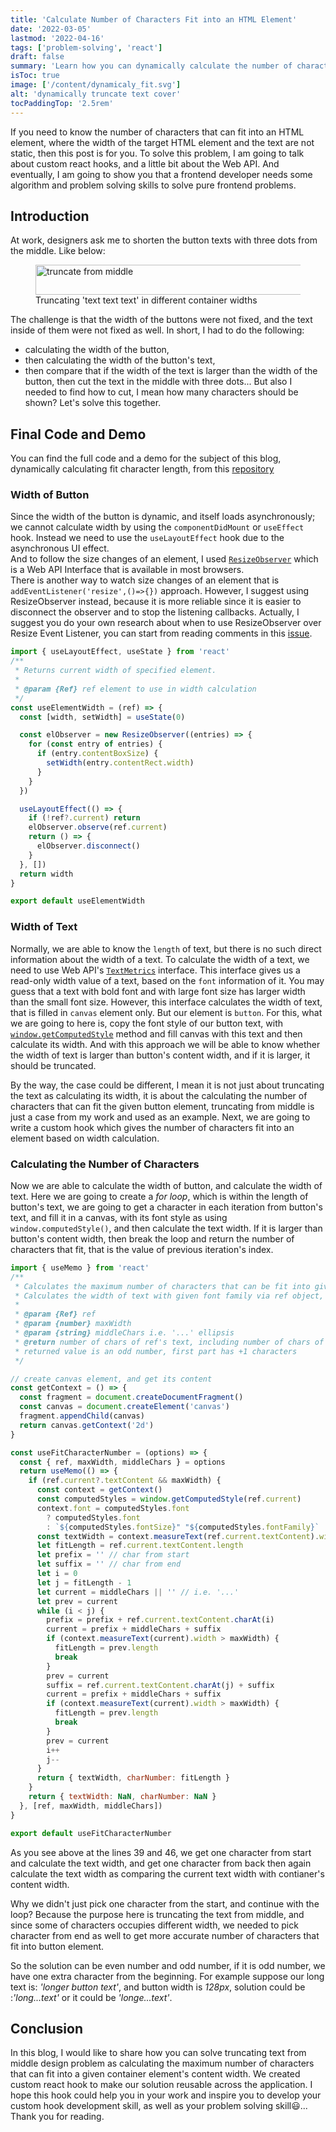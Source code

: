 ```yaml
---
title: 'Calculate Number of Characters Fit into an HTML Element'
date: '2022-03-05'
lastmod: '2022-04-16'
tags: ['problem-solving', 'react']
draft: false
summary: 'Learn how you can dynamically calculate the number of characters that can fit into an html element with custom react hook.'
isToc: true
image: ['/content/dynamicaly_fit.svg']
alt: 'dynamically truncate text cover'
tocPaddingTop: '2.5rem'
---
```


If you need to know the number of characters that can fit into an HTML element, where the width of the target HTML element and the text are not static, then this post is for you.
To solve this problem, I am going to talk about custom react hooks, and a little bit about the Web API. And eventually, I am going to show you that a frontend developer needs some algorithm and problem solving skills to solve pure frontend problems.

## Introduction

At work, designers ask me to shorten the button texts with three dots from the middle. Like below:

<figure className="flex justify-center flex-col items-center bg-transparent">
  <Image alt="truncate from middle" src="/content/text_long.png" width="425" height="48" priority />
  <figcaption className="text-sm italic">
    Truncating 'text text text' in different container widths
  </figcaption>
</figure>

The challenge is that the width of the buttons were not fixed, and the text inside of them were not fixed as well. In short, I had to do the following:

- calculating the width of the button,
- then calculating the width of the button's text,
- then compare that if the width of the text is larger than the width of the button, then cut the text in the middle with three dots...
  But also I needed to find how to cut, I mean how many characters should be shown? Let's solve this together.

## Final Code and Demo

You can find the full code and a demo for the subject of this blog, dynamically calculating fit character length, from this [repository](https://github.com/definite2/truncate-middle)

### Width of Button

Since the width of the button is dynamic, and itself loads asynchronously; we cannot calculate width by using the `componentDidMount` or `useEffect` hook. Instead we need to use the `useLayoutEffect` hook due to the asynchronous UI effect.<br/>
And to follow the size changes of an element, I used [`ResizeObserver`](https://developer.mozilla.org/en-US/docs/Web/API/ResizeObserver#examples) which is a Web API Interface that is available in most browsers.<br/>
There is another way to watch size changes of an element that is `addEventListener('resize',()=>{})` approach. However, I suggest using ResizeObserver instead, because it is more reliable since it is easier to disconnect the observer and to stop the listening callbacks. Actually, I suggest you do your own research about when to use ResizeObserver over Resize Event Listener, you can start from reading comments in this [issue](https://github.com/w3ctag/design-principles/issues/78).

```js
import { useLayoutEffect, useState } from 'react'
/**
 * Returns current width of specified element.
 *
 * @param {Ref} ref element to use in width calculation
 */
const useElementWidth = (ref) => {
  const [width, setWidth] = useState(0)

  const elObserver = new ResizeObserver((entries) => {
    for (const entry of entries) {
      if (entry.contentBoxSize) {
        setWidth(entry.contentRect.width)
      }
    }
  })

  useLayoutEffect(() => {
    if (!ref?.current) return
    elObserver.observe(ref.current)
    return () => {
      elObserver.disconnect()
    }
  }, [])
  return width
}

export default useElementWidth
```

### Width of Text

Normally, we are able to know the `length` of text, but there is no such direct information about the width of a text. To calculate the width of a text, we need to use Web API's [`TextMetrics`](https://developer.mozilla.org/en-US/docs/Web/API/TextMetrics/width) interface. This interface gives us a read-only width value of a text, based on the `font` information of it. You may guess that a text with bold font and with large font size has larger width than the small font size.
However, this interface calculates the width of text, that is filled in `canvas` element only. But our element is `button`. For this, what we are going to here is, copy the font style of our button text, with [`window.getComputedStyle`](https://developer.mozilla.org/en-US/docs/Web/API/Window/getComputedStyle) method and fill canvas with this text and then calculate its width. And with this approach we will be able to know whether the width of text is larger than button's content width, and if it is larger, it should be truncated.

By the way, the case could be different, I mean it is not just about truncating the text as calculating its width, it is about the calculating the number of characters that can fit the given button element, truncating from middle is just a case from my work and used as an example. Next, we are going to write a custom hook which gives the number of characters fit into an element based on width calculation.

### Calculating the Number of Characters

Now we are able to calculate the width of button, and calculate the width of text.
Here we are going to create a _for loop_, which is within the length of button's text, we are going to get a character in each iteration from button's text, and fill it in a canvas, with its font style as using `window.computedStyle()`, and then calculate the text width. If it is larger than button's content width, then break the loop and return the number of characters that fit, that is the value of previous iteration's index.

```js {39-40,46-47} showLineNumbers
import { useMemo } from 'react'
/**
 * Calculates the maximum number of characters that can be fit into give maxwidth.
 * Calculates the width of text with given font family via ref object, in terms of px
 *
 * @param {Ref} ref
 * @param {number} maxWidth
 * @param {string} middleChars i.e. '...' ellipsis
 * @return number of chars of ref's text, including number of chars of given/default
 * returned value is an odd number, first part has +1 characters
 */

// create canvas element, and get its content
const getContext = () => {
  const fragment = document.createDocumentFragment()
  const canvas = document.createElement('canvas')
  fragment.appendChild(canvas)
  return canvas.getContext('2d')
}

const useFitCharacterNumber = (options) => {
  const { ref, maxWidth, middleChars } = options
  return useMemo(() => {
    if (ref.current?.textContent && maxWidth) {
      const context = getContext()
      const computedStyles = window.getComputedStyle(ref.current)
      context.font = computedStyles.font
        ? computedStyles.font
        : `${computedStyles.fontSize}" "${computedStyles.fontFamily}`
      const textWidth = context.measureText(ref.current.textContent).width // width of text
      let fitLength = ref.current.textContent.length
      let prefix = '' // char from start
      let suffix = '' // char from end
      let i = 0
      let j = fitLength - 1
      let current = middleChars || '' // i.e. '...'
      let prev = current
      while (i < j) {
        prefix = prefix + ref.current.textContent.charAt(i)
        current = prefix + middleChars + suffix
        if (context.measureText(current).width > maxWidth) {
          fitLength = prev.length
          break
        }
        prev = current
        suffix = ref.current.textContent.charAt(j) + suffix
        current = prefix + middleChars + suffix
        if (context.measureText(current).width > maxWidth) {
          fitLength = prev.length
          break
        }
        prev = current
        i++
        j--
      }
      return { textWidth, charNumber: fitLength }
    }
    return { textWidth: NaN, charNumber: NaN }
  }, [ref, maxWidth, middleChars])
}

export default useFitCharacterNumber
```

As you see above at the lines 39 and 46, we get one character from start and calculate the text width, and get one character from back then again calculate the text width as comparing the current text width with contianer's content width.

Why we didn't just pick one character from the start, and continue with the loop? Because the purpose here is truncating the text from middle, and since some of characters occupies different width, we needed to pick character from end as well to get more accurate number of characters that fit into button element.

So the solution can be even number and odd number, if it is odd number, we have one extra character from the beginning.
For example suppose our long text is: _'longer button text'_, and button width is _128px_, solution could be :_'long...text'_ or it could be _'longe...text'_.

## Conclusion

In this blog, I would like to share how you can solve truncating text from middle design problem as calculating the maximum number of characters that can fit into a given container element's content width.
We created custom react hook to make our solution reusable across the application. I hope this hook could help you in your work and inspire you to develop your custom hook development skill, as well as your problem solving skill😃... Thank you for reading.
